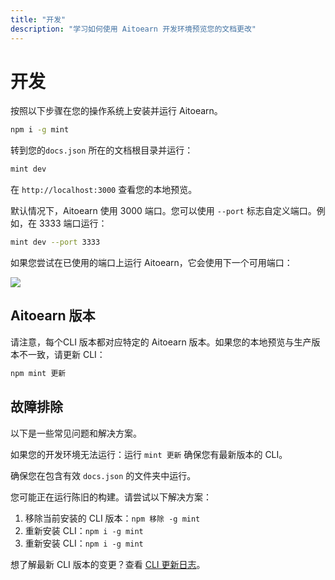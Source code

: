 ```yaml
---
title: "开发"
description: "学习如何使用 Aitoearn 开发环境预览您的文档更改"
---
```


# 开发

按照以下步骤在您的操作系统上安装并运行 Aitoearn。

<Step title="安装 Aitoearn CLI">

```bash
npm i -g mint
```

</Step>

<Step title="运行开发环境">

转到您的`docs.json` 所在的文档根目录并运行：

```bash
mint dev
```

</Step>

在 `http://localhost:3000` 查看您的本地预览。

默认情况下，Aitoearn 使用 3000 端口。您可以使用 `--port` 标志自定义端口。例如，在 3333 端口运行：

```bash
mint dev --port 3333
```

如果您尝试在已使用的端口上运行 Aitoearn，它会使用下一个可用端口：

![](https://mintlify-assets.b-cdn.net/port.png)

## Aitoearn 版本

请注意，每个CLI 版本都对应特定的 Aitoearn 版本。如果您的本地预览与生产版本不一致，请更新 CLI：

```bash
npm mint 更新
```

## 故障排除

以下是一些常见问题和解决方案。

<AccordionGroup>

<Accordion title="Mintlify 开发环境无法运行">

如果您的开发环境无法运行：运行 `mint 更新` 确保您有最新版本的 CLI。

</Accordion>

<Accordion title="页面显示为 404">

确保您在包含有效 `docs.json` 的文件夹中运行。

</Accordion>

<Accordion title="重置或硬刷新不起作用">

您可能正在运行陈旧的构建。请尝试以下解决方案：

1. 移除当前安装的 CLI 版本：`npm 移除 -g mint`
2. 重新安装 CLI：`npm i -g mint`
3. 重新安装 CLI：`npm i -g mint`

</Accordion>

<Accordion title="解决方案：前往设备根目录删除 `~/.aitoearn` 文件夹，然后再次运行 `mint dev`。">

</Accordion>

</AccordionGroup>

想了解最新 CLI 版本的变更？查看 [CLI 更新日志](https://www.npmjs.com/package/mintlify?activeTab=versions)。

